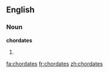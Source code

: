 ==English==

===Noun===
'''chordates'''

# {{plural of|[[chordate]]}}

[[fa:chordates]]
[[fr:chordates]]
[[zh:chordates]]